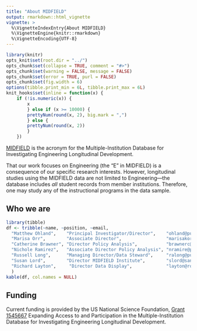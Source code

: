 ```yaml
---
title: "About MIDFIELD"
output: rmarkdown::html_vignette
vignette: >
  %\VignetteIndexEntry{About MIDFIELD}
  %\VignetteEngine{knitr::rmarkdown}
  %\VignetteEncoding{UTF-8}
---
```


```r
library(knitr)
opts_knit$set(root.dir = "../")
opts_chunk$set(collapse = TRUE, comment = "#>")
opts_chunk$set(warning = FALSE, message = FALSE)
opts_chunk$set(error = TRUE, purl = FALSE)
opts_chunk$set(fig.width = 6)
options(tibble.print_min = 6L, tibble.print_max = 6L)
knit_hooks$set(inline = function(x) {
	if (!is.numeric(x)) { 
		x 
		} else if (x >= 10000) { 
		prettyNum(round(x, 2), big.mark = ",")
		} else {
		prettyNum(round(x, 2))
		}
	})
```

<a href="https://engineering.purdue.edu/MIDFIELD" target="blank">MIDFIELD</a> is the acronym for the Multiple-Institution Database for Investigating Engineering Longitudinal Development. 

That our work focuses on Engineering (the "E" in MIDFIELD) is a consequence of our specific research interests. However, longitudinal studies using the MIDFIELD data are not limited to Engineering---the database includes *all* student records from member institutions. Therefore, one may study any of the instructional programs in the data sample. 
  


## Who we are

```r
library(tibble)
df <- tribble(~name, ~position, ~email, 
  "Matthew Ohland",    "Principal Investigator/Director",    "ohland@purdue.edu", 
  "Marisa Orr",        "Associate Director",                 "marisakorr@gmail.com", 
  "Catherine Brawner", "Director Policy Analysis",           "brawnerc@bellsouth.net", 
  "Nichole Ramirez",   "Associate Director Policy Analysis", "nramire@purdue.edu", 
  "Russell Long",      "Managing Director/Data Steward",     "ralong@purdue.edu", 
  "Susan Lord",        "Director MIDFIELD Institute",        "slord@sandiego.edu", 
  "Richard Layton",     "Director Data Display",             "layton@rose-hulman.edu"
  )
kable(df, col.names = NULL)
```
 
 
 
## Funding

Current funding is provided by the US National Science Foundation, [Grant 1545667](https://www.nsf.gov/awardsearch/showAward?AWD_ID=1545667) Expanding Access to and Participation in the Multiple-Institution Database for Investigating Engineering Longitudinal Development.    













